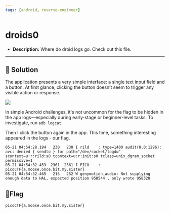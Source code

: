 ---
tags: [android, reverse-engineer]
---
# droids0

- **Description:** Where do droid logs go. Check out this file.

---

## 🔎 Solution
The application presents a very simple interface: a single text input field and a button. At first glance, clicking the button doesn’t seem to trigger any visible action or response.
<div style={{ width: '50%', margin: '0 auto' }}>
  <img src={require("./image.png").default} style={{ width: '100%', height: 'auto' }} />
</div>

In simple Android challenges, it's not uncommon for the flag to be hidden in the app logs—especially during early-stage or beginner-level tasks. To investigate, run `adb logcat`. 

Then I click the button again in the app. This time, something interesting appeared in the logs - our flag.
```
05-21 04:54:28.194   230   230 I rild    : type=1400 audit(0.0:1296): avc: denied { sendto } for path="/dev/socket/logdw" scontext=u:r:rild:s0 tcontext=u:r:init:s0 tclass=unix_dgram_socket permissive=1
05-21 04:54:32.453  2361  2361 I PICO    : picoCTF{a.moose.once.bit.my.sister}
05-21 04:54:32.465   215   252 W genymotion_audio: Not supplying enough data to HAL, expected position 958544 , only wrote 958320
```

## 🚩Flag
`picoCTF{a.moose.once.bit.my.sister}`

